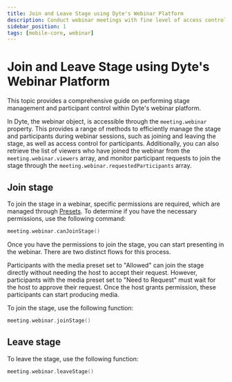 ```yaml
---
title: Join and Leave Stage using Dyte's Webinar Platform
description: Conduct webinar meetings with fine level of access controls.
sidebar_position: 1
tags: [mobile-core, webinar]
---
```


# Join and Leave Stage using Dyte's Webinar Platform

This topic provides a comprehensive guide on performing stage management and participant control within Dyte's webinar platform.

In Dyte, the webinar object, is accessible through the `meeting.webinar` property. This provides a range of methods to efficiently manage the stage and participants during webinar sessions, such as joining and leaving the stage, as well as access control for participants. Additionally, you can also retrieve the list of viewers who have joined the webinar from the `meeting.webinar.viewers` array, and monitor participant requests to join the stage through the `meeting.webinar.requestedParticipants` array.

## Join stage

To join the stage in a webinar, specific permissions are required, which are managed through [Presets](/guides/features/presets). To determine if you have the necessary permissions, use the following command:

```swift
meeting.webinar.canJoinStage()
```

Once you have the permissions to join the stage, you can start presenting in the webinar. There are two distinct flows for this process.

Participants with the media preset set to "Allowed" can join the stage directly without needing the host to accept their request. However, participants with the media preset set to "Need to Request" must wait for the host to approve their request. Once the host grants permission, these participants can start producing media.

To join the stage, use the following function:

```swift
meeting.webinar.joinStage()
```

## Leave stage

To leave the stage, use the following function:

```swift
meeting.webinar.leaveStage()
```
